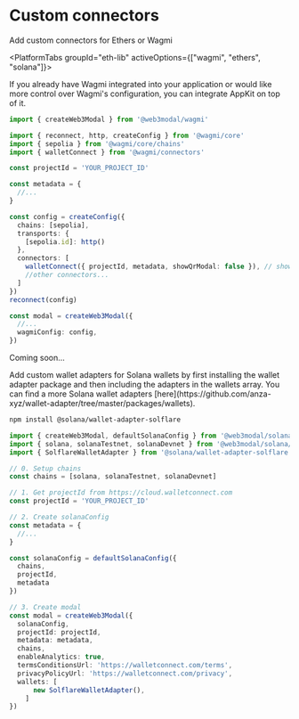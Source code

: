 
# Custom connectors

Add custom connectors for Ethers or Wagmi

<PlatformTabs groupId="eth-lib" activeOptions={["wagmi", "ethers", "solana"]}>
<PlatformTabItem value="wagmi">

If you already have Wagmi integrated into your application or would like more control over Wagmi's configuration, you can integrate AppKit on top of it.

```ts
import { createWeb3Modal } from '@web3modal/wagmi'

import { reconnect, http, createConfig } from '@wagmi/core'
import { sepolia } from '@wagmi/core/chains'
import { walletConnect } from '@wagmi/connectors'

const projectId = 'YOUR_PROJECT_ID'

const metadata = {
  //...
}

const config = createConfig({
  chains: [sepolia],
  transports: {
    [sepolia.id]: http()
  },
  connectors: [
    walletConnect({ projectId, metadata, showQrModal: false }), // showQrModal must be false.
    //other connectors...
  ]
})
reconnect(config)

const modal = createWeb3Modal({
  //...
  wagmiConfig: config,
})
```

</PlatformTabItem>
<PlatformTabItem value="ethers">

Coming soon...

</PlatformTabItem>
<PlatformTabItem value="solana">
Add custom wallet adapters for Solana wallets by first installing the wallet adapter package and then including the adapters in the wallets array. You can find a more Solana wallet adapters [here](https://github.com/anza-xyz/wallet-adapter/tree/master/packages/wallets). 

```bash npm2yarn
npm install @solana/wallet-adapter-solflare
```

```ts
import { createWeb3Modal, defaultSolanaConfig } from '@web3modal/solana'
import { solana, solanaTestnet, solanaDevnet } from '@web3modal/solana/chains'
import { SolflareWalletAdapter } from '@solana/wallet-adapter-solflare'

// 0. Setup chains
const chains = [solana, solanaTestnet, solanaDevnet]

// 1. Get projectId from https://cloud.walletconnect.com
const projectId = 'YOUR_PROJECT_ID'

// 2. Create solanaConfig
const metadata = {
  //...
}

const solanaConfig = defaultSolanaConfig({
  chains,
  projectId,
  metadata
})

// 3. Create modal
const modal = createWeb3Modal({
  solanaConfig,
  projectId: projectId,
  metadata: metadata,
  chains,
  enableAnalytics: true,
  termsConditionsUrl: 'https://walletconnect.com/terms',
  privacyPolicyUrl: 'https://walletconnect.com/privacy',
  wallets: [
      new SolflareWalletAdapter(),
    ]
})
```
</PlatformTabItem>
</PlatformTabs>